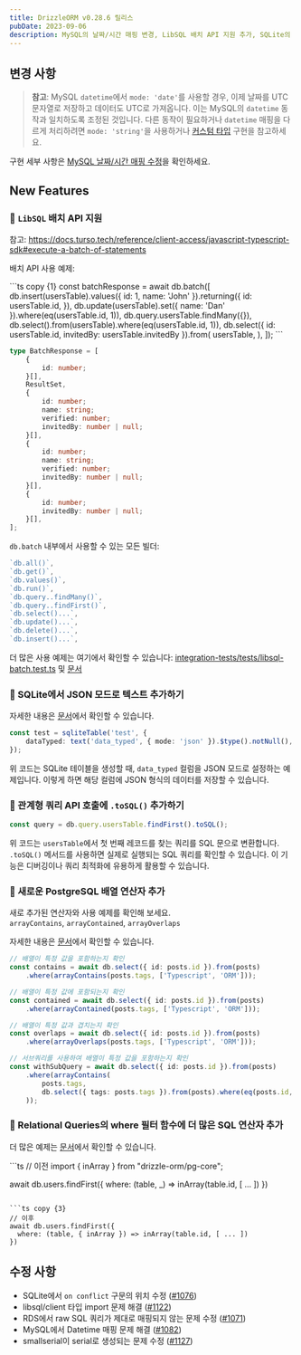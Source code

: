 ```yaml
---
title: DrizzleORM v0.28.6 릴리스
pubDate: 2023-09-06
description: MySQL의 날짜/시간 매핑 변경, LibSQL 배치 API 지원 추가, SQLite의 텍스트에 JSON 모드 추가, Relational Query API 호출에 '.toSQL()' 추가, PostgreSQL 배열 연산자 추가, Relational Queries의 'where' 함수에 더 많은 SQL 연산자 추가, 버그 수정
---
```


## 변경 사항

> **참고**:
> MySQL `datetime`에서 `mode: 'date'`를 사용할 경우, 이제 날짜를 UTC 문자열로 저장하고 데이터도 UTC로 가져옵니다. 이는 MySQL의 `datetime` 동작과 일치하도록 조정된 것입니다. 다른 동작이 필요하거나 `datetime` 매핑을 다르게 처리하려면 `mode: 'string'`을 사용하거나 [커스텀 타입](/docs/custom-types) 구현을 참고하세요.

구현 세부 사항은 [MySQL 날짜/시간 매핑 수정](https://github.com/drizzle-team/drizzle-orm/pull/1082)을 확인하세요.


## New Features





### 🎉 `LibSQL` 배치 API 지원

참고: https://docs.turso.tech/reference/client-access/javascript-typescript-sdk#execute-a-batch-of-statements

배치 API 사용 예제:

<Section>
```ts copy {1}
const batchResponse = await db.batch([
    db.insert(usersTable).values({ id: 1, name: 'John' }).returning({
        id: usersTable.id,
    }),
    db.update(usersTable).set({ name: 'Dan' }).where(eq(usersTable.id, 1)),
    db.query.usersTable.findMany({}),
    db.select().from(usersTable).where(eq(usersTable.id, 1)),
    db.select({ id: usersTable.id, invitedBy: usersTable.invitedBy }).from(
        usersTable,
    ),
]);
```

```ts
type BatchResponse = [
    {
        id: number;
    }[],
    ResultSet,
    {
        id: number;
        name: string;
        verified: number;
        invitedBy: number | null;
    }[],
    {
        id: number;
        name: string;
        verified: number;
        invitedBy: number | null;
    }[],
    {
        id: number;
        invitedBy: number | null;
    }[],
];
```
</Section>

`db.batch` 내부에서 사용할 수 있는 모든 빌더:

```ts
`db.all()`,
`db.get()`,
`db.values()`,
`db.run()`,
`db.query..findMany()`,
`db.query..findFirst()`,
`db.select()...`,
`db.update()...`,
`db.delete()...`,
`db.insert()...`,
```

더 많은 사용 예제는 여기에서 확인할 수 있습니다: [integration-tests/tests/libsql-batch.test.ts](https://github.com/drizzle-team/drizzle-orm/pull/1161/files#diff-17253895532e520545027dd48dcdbac2d69a5a49d594974e6d55d7502f89b838R248) 및 [문서](/docs/batch-api)


### 🎉 SQLite에서 JSON 모드로 텍스트 추가하기

자세한 내용은 [문서](/docs/get-started-postgresql#http-proxy)에서 확인할 수 있습니다.

```ts copy {2}
const test = sqliteTable('test', {
    dataTyped: text('data_typed', { mode: 'json' }).$type().notNull(),
});
```

위 코드는 SQLite 테이블을 생성할 때, `data_typed` 컬럼을 JSON 모드로 설정하는 예제입니다. 이렇게 하면 해당 컬럼에 JSON 형식의 데이터를 저장할 수 있습니다.


### 🎉 관계형 쿼리 API 호출에 `.toSQL()` 추가하기

```ts copy {1}
const query = db.query.usersTable.findFirst().toSQL();
```

위 코드는 `usersTable`에서 첫 번째 레코드를 찾는 쿼리를 SQL 문으로 변환합니다. `.toSQL()` 메서드를 사용하면 실제로 실행되는 SQL 쿼리를 확인할 수 있습니다. 이 기능은 디버깅이나 쿼리 최적화에 유용하게 활용할 수 있습니다.


### 🎉 새로운 PostgreSQL 배열 연산자 추가

새로 추가된 연산자와 사용 예제를 확인해 보세요.  
`arrayContains`, `arrayContained`, `arrayOverlaps`

자세한 내용은 [문서](/docs/get-started-postgresql#http-proxy)에서 확인할 수 있습니다.

```ts copy {2,5,8,11,12,13,14}
// 배열이 특정 값을 포함하는지 확인
const contains = await db.select({ id: posts.id }).from(posts)
    .where(arrayContains(posts.tags, ['Typescript', 'ORM']));

// 배열이 특정 값에 포함되는지 확인
const contained = await db.select({ id: posts.id }).from(posts)
    .where(arrayContained(posts.tags, ['Typescript', 'ORM']));

// 배열이 특정 값과 겹치는지 확인
const overlaps = await db.select({ id: posts.id }).from(posts)
    .where(arrayOverlaps(posts.tags, ['Typescript', 'ORM']));

// 서브쿼리를 사용하여 배열이 특정 값을 포함하는지 확인
const withSubQuery = await db.select({ id: posts.id }).from(posts)
    .where(arrayContains(
        posts.tags,
        db.select({ tags: posts.tags }).from(posts).where(eq(posts.id, 1)),
    ));
```


### 🎉 Relational Queries의 where 필터 함수에 더 많은 SQL 연산자 추가

더 많은 예제는 [문서](/docs/rqb#select-filters)에서 확인할 수 있습니다.

<Section>
```ts
// 이전
import { inArray } from "drizzle-orm/pg-core";

await db.users.findFirst({
  where: (table, _) => inArray(table.id, [ ... ])
})
```

```ts copy {3}
// 이후
await db.users.findFirst({
  where: (table, { inArray }) => inArray(table.id, [ ... ])
})
```
</Section>


## 수정 사항

- SQLite에서 `on conflict` 구문의 위치 수정 ([#1076](https://github.com/drizzle-team/drizzle-orm/pull/1076))
- libsql/client 타입 import 문제 해결 ([#1122](https://github.com/drizzle-team/drizzle-orm/pull/1122))
- RDS에서 raw SQL 쿼리가 제대로 매핑되지 않는 문제 수정 ([#1071](https://github.com/drizzle-team/drizzle-orm/pull/1071))
- MySQL에서 Datetime 매핑 문제 해결 ([#1082](https://github.com/drizzle-team/drizzle-orm/pull/1082))
- smallserial이 serial로 생성되는 문제 수정 ([#1127](https://github.com/drizzle-team/drizzle-orm/pull/1127))


